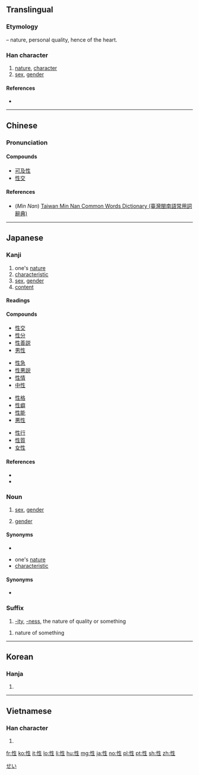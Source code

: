 ==Translingual==

===Etymology===
{{Han compound|心|alt1=忄|t1=heart|生|ls=psc|c1=s|c2=p}} – nature, personal quality, hence of the heart.

===Han character===
{{Han char|rn=61|rad=心|as=05|sn=8|four=95010|canj=PHQM|ids=⿰忄生}}

# [[nature]], [[character]]
# [[sex]], [[gender]]

====References====
* {{Han ref|kx=0381.240|dkj=10478|dj=0710.090|hdz=42286.040|uh=6027|ud=24615|bh=A9CA|bd=43466}}

----

==Chinese==
{{zh-forms}}

===Pronunciation===
{{zh-pron
|m=xìng
|c=sing3
|h=
|mn=sèⁿ/sìⁿ/sìng
|mn_note=sèⁿ, sìⁿ - vernacular, sìng - literary
|w=
|mc=y
|oc=y
|ma=|ma2=
|cat=n
}}

====Compounds====
* [[可及性]]
* [[性交]]

====References====
* (''Min Nan'') [http://twblg.dict.edu.tw/holodict_new/result_detail.jsp?n_no=3898&curpage=2&sample=%E6%80%A7&radiobutton=1&querytarget=1&limit=20&pagenum=3&rowcount=59 Taiwan Min Nan Common Words Dictionary (臺灣閩南語常用詞辭典)]

----

==Japanese==

===Kanji===
{{ja-kanji|grade=5|rs=心05}}

# one's [[nature]]
# [[characteristic]]
# [[sex]], [[gender]]
# [[content]]

====Readings====
{{ja-readings
|kanon=[[せい]] (sei)
|goon=[[しょう]] (shō)
|kun=[[さが]] (saga), [[なりくせ]] (narikuse)
|nanori=[[なり]] (nari), [[もと]] (moto)
}}

====Compounds====
{{top4}}
* [[性交]]
* [[性分]]
* [[性善説]]
* [[男性]]
{{mid4}}
* [[性急]]
* [[性悪説]]
* [[性情]]
* [[中性]]
{{mid4}}
* [[性格]]
* [[性癖]]
* [[性能]]
* [[悪性]]
{{mid4}}
* [[性行]]
* [[性質]]
* [[女性]]
{{bottom}}

====References====
* {{S-JIS|90AB}}
* {{JIS|402D}}

===Noun===
{{ja-noun|せい}}

# [[sex]], [[gender]]
# {{context|grammar|lang=ja}} [[gender]]

====Synonyms====
* {{ja-r|性別|せいべつ}}

{{ja-noun|さが}}

* one's [[nature]]
* [[characteristic]]

====Synonyms====
* {{ja-r|本能|ほんのう}}

===Suffix===
{{ja-pos|せい|suffix}}

# [[-ity]], [[-ness]], the nature of quality or something

{{ja-pos|しょう|suffix}}
# nature of something

[[Category:ja:Grammar|せい]]

----

==Korean==

===Hanja===
{{ko-hanja|hangeul=성|eumhun=|rv=seong|mr=sŏng|y=seng}}

# {{defn|lang=ko|sort=心05}}

----

==Vietnamese==

===Han character===
{{vi-hantu|[[tính]], [[dính]], [[tánh]]|rs=心05}}

# {{defn|lang=vi|sort=心05}}

[[fr:性]]
[[ko:性]]
[[it:性]]
[[lo:性]]
[[li:性]]
[[hu:性]]
[[mg:性]]
[[ja:性]]
[[no:性]]
[[pl:性]]
[[pt:性]]
[[sh:性]]
[[zh:性]]
